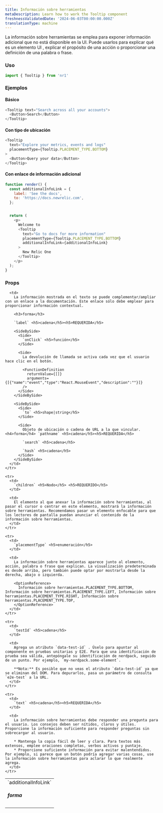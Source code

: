 ```yaml
---
title: Información sobre herramientas
metaDescription: Learn how to work the Tooltip component
freshnessValidatedDate: '2024-06-03T00:00:00.000Z'
translationType: machine
---
```


La información sobre herramientas se emplea para exponer información adicional que no está disponible en la UI. Puede usarlos para explicar qué es un elemento UI , explicar el propósito de una acción o proporcionar una definición de una palabra o frase.

### Uso

```js
import { Tooltip } from 'nr1'
```

### Ejemplos

#### Básico

```js
<Tooltip text="Search across all your accounts">
  <Button>Search</Button>
</Tooltip>
```

#### Con tipo de ubicación

```js
<Tooltip
  text="Explore your metrics, events and logs"
  placementType={Tooltip.PLACEMENT_TYPE.BOTTOM}
>
  <Button>Query your data</Button>
</Tooltip>
```

#### Con enlace de información adicional

```js
function render() {
  const additionalInfoLink = {
    label: 'See the docs',
    to: 'https://docs.newrelic.com',
  };


  return (
    <p>
      Welcome to
      <Tooltip
        text="Go to docs for more information"
        placementType={Tooltip.PLACEMENT_TYPE.BOTTOM}
        additionalInfoLink={additionalInfoLink}
      >
        New Relic One
      </Tooltip>
    </p>
  );
}
```

### Props

<table>
  <tbody>
    <tr>
      <td>
        `additionalInfoLink` <h5>forma</h5>
      </td>

      <td>
        La información mostrada en el texto se puede complementar/ampliar con un enlace a la documentación. Este enlace sólo debe emplear para proporcionar información contextual.

        <h3>forma</h3>

        `label` <h5>cadena</h5><h5>REQUERIDA</h5>

        <SideBySide>
          <Side>
            `onClick` <h5>función</h5>
          </Side>

          <Side>
            La devolución de llamada se activa cada vez que el usuario hace clic en el botón.

            <FunctionDefinition
              returnValue={[]}
              arguments={[{"name":"event","type":"React.MouseEvent","description":""}]}
            />
          </Side>
        </SideBySide>

        <SideBySide>
          <Side>
            `to` <h5>shape|string</h5>
          </Side>

          <Side>
            Objeto de ubicación o cadena de URL a la que vincular. <h4>forma</h4> `pathname` <h5>cadena</h5><h5>REQUERIDA</h5>

            `search` <h5>cadena</h5>

            `hash` <h5>cadena</h5>
          </Side>
        </SideBySide>
      </td>
    </tr>

    <tr>
      <td>
        `children` <h5>Nodo</h5> <h5>REQUERIDO</h5>
      </td>

      <td>
        El elemento al que anexar la información sobre herramientas, al pasar el cursor o centrar en este elemento, mostrará la información sobre herramientas. Recomendamos pasar un elemento enfocable para que los lectores de pantalla puedan anunciar el contenido de la información sobre herramientas.
      </td>
    </tr>

    <tr>
      <td>
        `placementType` <h5>enumeración</h5>
      </td>

      <td>
        La información sobre herramientas aparece junto al elemento, acción, palabra o frase que explican. La visualización predeterminada es desde arriba, pero también puede optar por mostrarla desde la derecha, abajo o izquierda.

        <OptionReference>
          Información sobre herramientas.PLACEMENT_TYPE.BOTTOM, Información sobre herramientas.PLACEMENT_TYPE.LEFT, Información sobre herramientas.PLACEMENT_TYPE.RIGHT, Información sobre herramientas.PLACEMENT_TYPE.TOP,
        </OptionReference>
      </td>
    </tr>

    <tr>
      <td>
        `testId` <h5>cadena</h5>
      </td>

      <td>
        Agrega un atributo `data-test-id` . Úselo para apuntar al componente en pruebas unitarias y E2E. Para que una identificación de prueba sea válida, antepóngale su identificación de nerdpack, seguido de un punto. Por ejemplo, `my-nerdpack.some-element`.

        **Nota:** Es posible que no veas el atributo `data-test-id` ya que se eliminan del DOM. Para depurarlos, pasa un parámetro de consulta `e2e-test` a la URL.
      </td>
    </tr>

    <tr>
      <td>
        `text` <h5>cadena</h5><h5>REQUERIDA</h5>
      </td>

      <td>
        La información sobre herramientas debe responder una pregunta para el usuario. Los consejos deben ser nítidos, claros y útiles. Proporcione la información suficiente para responder preguntas sin sobrecargar al usuario.

        * Mantenga la copia fácil de leer y clara. Para textos más extensos, emplee oraciones completas, verbos activos y puntaje.
        * Proporcione suficiente información para evitar malentendidos. Por ejemplo, si parece que un botón podría agregar varias cosas, use la información sobre herramientas para aclarar lo que realmente agrega.
      </td>
    </tr>
  </tbody>
</table>